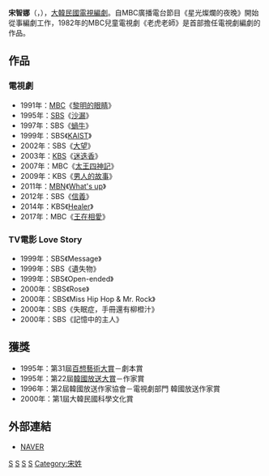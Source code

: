 {{blpunsourced|time=2015-08-28T08:38:56+00:00}}
{{藝人
| 姓名     = 宋智娜
| 類型     = 編劇
| 圖片     = 
| 圖片尺寸 = 
| 圖片簡介 = 
| 原名     = 
| 外文名   = 송지나
| 外文     = ko
| 羅馬拼音 = 
| 英文名   = 
| 綽號     = 
| 其他藝名 = 
| 國籍     = {{KOR}}
| 民族     = 
| 籍貫     = 
| 出生日期 = {{birth_date_and_age|1959|9|12}}
| 出生地點 = {{KOR}}[[首爾特別市|首爾特別市]]
| 職業     = [[編劇|編劇]]、[[作家|作家]]
| 語言     = [[韓语|韓语]]
| 教育程度 = [[梨花女子大學|梨花女子大學]]新聞廣播系學士
| 出身地   = 
| 出道作   = 
| 出道日期 = 
| 代表作   = 
| 活躍年代 = 
| 經紀公司 = 金鐘學製作公司
}}

'''宋智娜'''（{{lang-ko|송지나}}，{{bd|1959年|9月12日}}），[[大韓民國|大韓民國]][[電視劇|電視]][[編劇|編劇]]。自MBC廣播電台節目《星光燦爛的夜晚》開始從事編劇工作，1982年的MBC兒童電視劇《老虎老師》是首部擔任電視劇編劇的作品。

== 作品 ==
=== 電視劇 ===
*1991年：[[文化廣播_(韓國)|MBC]]《[[黎明的眼睛|黎明的眼睛]]》
*1995年：[[SBS_(韓國)|SBS]]《[[沙漏_(電視劇)|沙漏]]》
*1997年：SBS《[[蝸牛_(韓國電視劇)|蝸牛]]》
*1999年：SBS《[[KAIST_(電視劇)|KAIST]]》
*2002年：SBS《[[大望|大望]]》
*2003年：[[韓國放送公社|KBS]]《[[迷迭香_(韓國電視劇)|迷迭香]]》
*2007年：MBC《[[太王四神記|太王四神記]]》
*2009年：KBS《[[男人的故事|男人的故事]]》
*2011年：[[MBN|MBN]]《[[What's_up|What's up]]》 
*2012年：SBS《[[信義_(韓國電視劇)|信義]]》
*2014年：KBS《[[Healer|Healer]]》
*2017年：MBC《[[王在相愛|王在相愛]]》

=== TV電影 Love Story ===
*1999年：SBS《Message》
*1999年：SBS《遺失物》
*1999年：SBS《Open-ended》
*2000年：SBS《Rose》
*2000年：SBS《Miss Hip Hop & Mr. Rock》
*2000年：SBS《失眠症，手冊還有柳橙汁》
*2000年：SBS《記憶中的主人》

== 獲獎 ==
*1995年：第31屆[[百想藝術大賞|百想藝術大賞]]－劇本賞
*1995年：第22屆[[韓國放送大賞|韓國放送大賞]]－作家賞
*1996年：第2屆韓國放送作家協會－電視劇部門 韓國放送作家賞
*2000年：第1屆大韓民國科學文化賞

== 外部連結 ==
*[http://people.search.naver.com/search.naver?where=nexearch&query=%EC%86%A1%EC%A7%80%EB%82%98&sm=tab_etc&ie=utf8&key=PeopleService&os=96415 NAVER]{{Wayback|url=http://people.search.naver.com/search.naver?where=nexearch&query=%EC%86%A1%EC%A7%80%EB%82%98&sm=tab_etc&ie=utf8&key=PeopleService&os=96415 |date=20140810154840 }}{{ko}}

{{金鐘學製作公司}}
{{百想藝術大賞電視部門劇本賞}}
[[Category:韓國編劇|S]]
[[Category:韓國女性作家|S]]
[[Category:梨花女子大學校友|S]]
[[Category:首爾特別市出身人物|S]]
[[Category:宋姓|Category:宋姓]]